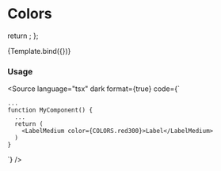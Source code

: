 
<Meta title="Media/Colors" />

# Colors

  return <ColorsContainer />;
};

<Canvas isColumn>
  <Story name="Colors list">{Template.bind({})}</Story>
</Canvas>

### Usage

<Source
  language="tsx"
  dark
  format={true}
  code={`

    ...
    function MyComponent() {
      ...
      return (
        <LabelMedium color={COLORS.red300}>Label</LabelMedium>
      )
    }

`}
/>

